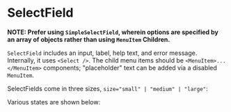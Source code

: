 

<Meta of={SelectField} />

# SelectField

**NOTE: Prefer using `SimpleSelectField`, wherein options are specified by an array of objects rather than using `MenuItem` Children.**

`SelectField` includes an input, label, help text, and error message. Internally, it uses `<Select />`. The child menu items should be `<MenuItem>...</MenuItem>` components; "placeholder" text can be added via a disabled `MenuItem`.

SelectFields come in three sizes, `size="small" | "medium" | "large"`:

<Canvas of={SelectField.Sizes} />

Various states are shown below:

<Canvas of={SelectField.States} />
